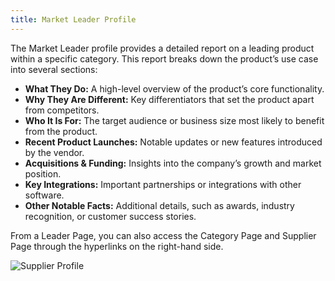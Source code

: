 ```yaml
---
title: Market Leader Profile
---
```


The Market Leader profile provides a detailed report on a leading product within a specific category. This report breaks down the product’s use case into several sections:

- **What They Do:** A high-level overview of the product’s core functionality.
- **Why They Are Different:** Key differentiators that set the product apart from competitors.
- **Who It Is For:** The target audience or business size most likely to benefit from the product.
- **Recent Product Launches:** Notable updates or new features introduced by the vendor.
- **Acquisitions & Funding:** Insights into the company’s growth and market position.
- **Key Integrations:** Important partnerships or integrations with other software.
- **Other Notable Facts:** Additional details, such as awards, industry recognition, or customer success stories.

From a Leader Page, you can also access the Category Page and Supplier Page through the hyperlinks on the right-hand side.

![Supplier Profile](/images/gifs_images/research-leader.png)
